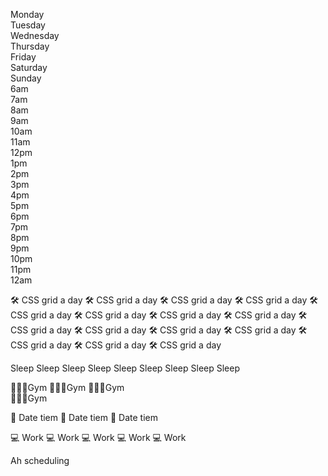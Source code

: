 

<Metatags
  title="Weekly schedule | May 4 | CSS Grid a day"
  description="An example of using CSS grid every day, from May 1–31st, 2019."
  thumbnail={Opengraph}
  url="https://cssgrid31.brett.cool"
  pathname="/may-4"
/>

<div className={Schedule.canvas}>
<div className={Schedule.container}>
  <div className={`${Schedule.head} ${Schedule.mon}`}>Monday</div>
  <div className={`${Schedule.head} ${Schedule.tue}`}>Tuesday</div>
  <div className={`${Schedule.head} ${Schedule.wed}`}>Wednesday</div>
  <div className={`${Schedule.head} ${Schedule.thu}`}>Thursday</div>
  <div className={`${Schedule.head} ${Schedule.fri}`}>Friday</div>
  <div className={`${Schedule.head} ${Schedule.sat}`}>Saturday</div>
  <div className={`${Schedule.head} ${Schedule.sun}`}>Sunday</div>

  <div className={`${Schedule.time}`}>6am</div>
  <div className={`${Schedule.time}`}>7am</div>
  <div className={`${Schedule.time}`}>8am</div>
  <div className={`${Schedule.time}`}>9am</div>
  <div className={`${Schedule.time}`}>10am</div>
  <div className={`${Schedule.time}`}>11am</div>
  <div className={`${Schedule.time}`}>12pm</div>
  <div className={`${Schedule.time}`}>1pm</div>
  <div className={`${Schedule.time}`}>2pm</div>
  <div className={`${Schedule.time}`}>3pm</div>
  <div className={`${Schedule.time}`}>4pm</div>
  <div className={`${Schedule.time}`}>5pm</div>
  <div className={`${Schedule.time}`}>6pm</div>
  <div className={`${Schedule.time}`}>7pm</div>
  <div className={`${Schedule.time}`}>8pm</div>
  <div className={`${Schedule.time}`}>9pm</div>
  <div className={`${Schedule.time}`}>10pm</div>
  <div className={`${Schedule.time}`}>11pm</div>
  <div className={`${Schedule.time}`}>12am</div>

  <Event day="mon" bgcolor="#cfc6e7" color="#221D31" starttime="sevenam" duration="span1">🛠 CSS grid a day</Event>
  <Event day="mon" bgcolor="#cfc6e7" color="#221D31" starttime="sixpm" duration="span2">🛠 CSS grid a day</Event>
  <Event day="mon" bgcolor="#cfc6e7" color="#221D31" starttime="ninepm" duration="span2">🛠 CSS grid a day</Event>
  <Event day="tue" bgcolor="#cfc6e7" color="#221D31" starttime="sevenam" duration="span1">🛠 CSS grid a day</Event>
  <Event day="wed" bgcolor="#cfc6e7" color="#221D31" starttime="sevenam" duration="span1">🛠 CSS grid a day</Event>
  <Event day="wed" bgcolor="#cfc6e7" color="#221D31" starttime="sixpm" duration="span2">🛠 CSS grid a day</Event>
  <Event day="wed" bgcolor="#cfc6e7" color="#221D31" starttime="ninepm" duration="span2">🛠 CSS grid a day</Event>
  <Event day="thu" bgcolor="#cfc6e7" color="#221D31" starttime="ninepm" duration="span2">🛠 CSS grid a day</Event>
  <Event day="thu" bgcolor="#cfc6e7" color="#221D31" starttime="sevenam" duration="span1">🛠 CSS grid a day</Event>
  <Event day="fri" bgcolor="#cfc6e7" color="#221D31" starttime="sevenam" duration="span1">🛠 CSS grid a day</Event>
  <Event day="sat" bgcolor="#cfc6e7" color="#221D31"  starttime="fourpm" duration="span1">🛠 CSS grid a day</Event>
  <Event day="sat" bgcolor="#cfc6e7" color="#221D31"  starttime="eightpm" duration="span2">🛠 CSS grid a day</Event>
  <Event day="sun" bgcolor="#cfc6e7" color="#221D31"  starttime="elevenam" duration="span3">🛠 CSS grid a day</Event>
  <Event day="sun" bgcolor="#cfc6e7" color="#221D31"  starttime="fivepm" duration="span3">🛠 CSS grid a day</Event>
  <Event day="sun" bgcolor="#cfc6e7" color="#221D31"  starttime="ninepm" duration="span3">🛠 CSS grid a day</Event>

  <Event day="mon" starttime="elevenpm" duration="span2" color="#333" bgcolor="#eee">Sleep</Event>
  <Event day="tue" starttime="elevenpm" duration="span2" color="#333" bgcolor="#eee">Sleep</Event>
  <Event day="wed" starttime="elevenpm" duration="span2" color="#333" bgcolor="#eee">Sleep</Event>
  <Event day="thu" starttime="elevenpm" duration="span2" color="#333" bgcolor="#eee">Sleep</Event>
  <Event day="fri" starttime="elevenpm" duration="span2" color="#333" bgcolor="#eee">Sleep</Event>
  <Event day="sat" starttime="twelveam" duration="span1" color="#333" bgcolor="#eee">Sleep</Event>
  <Event day="sun" starttime="twelveam" duration="span1" color="#333" bgcolor="#eee">Sleep</Event>
  <Event day="sat" starttime="sixam"    duration="span4" color="#333" bgcolor="#eee">Sleep</Event>
  <Event day="sun" starttime="sixam"    duration="span4" color="#333" bgcolor="#eee">Sleep</Event>

  <Event day="mon" starttime="eightpm" color="#6d1a00" bgcolor="#ffbea9">🏃🏻‍♂️Gym</Event>
  <Event day="wed" starttime="eightpm" color="#6d1a00" bgcolor="#ffbea9">🏃🏻‍♂️Gym</Event>
  <Event day="thu" starttime="eightpm" color="#6d1a00" bgcolor="#ffbea9">🏃🏻‍♂️Gym</Event>  
  <Event day="sun" starttime="threepm" color="#6d1a00" bgcolor="#ffbea9">🏃🏻‍♂️Gym</Event>

  <Event day="tue" starttime="fivepm" duration="span6" color="#710013" bgcolor="#ffb7c3">🤩 Date tiem</Event>
  <Event day="fri" starttime="fivepm" duration="span6" color="#710013" bgcolor="#ffb7c3">🤩 Date tiem</Event>
  <Event day="sat" starttime="tenam"  duration="span10" color="#710013" bgcolor="#ffb7c3">🤩 Date tiem</Event>

  <Event day="mon" starttime="nineam" duration="span8" color="#333" bgcolor="#eee">💻 Work</Event>
  <Event day="tue" starttime="nineam" duration="span8" color="#333" bgcolor="#eee">💻 Work</Event>
  <Event day="wed" starttime="nineam" duration="span8" color="#333" bgcolor="#eee">💻 Work</Event>
  <Event day="thu" starttime="nineam" duration="span8" color="#333" bgcolor="#eee">💻 Work</Event>
  <Event day="fri" starttime="nineam" duration="span8" color="#333" bgcolor="#eee">💻 Work</Event>
</div>
</div>
<Footer date={4} prev={true}>
  
  Ah scheduling
</Footer>
